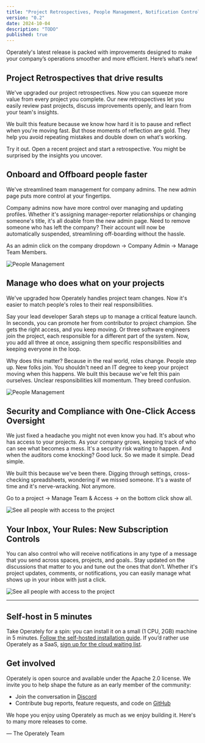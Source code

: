 ```yaml
---
title: "Project Retrospectives, People Management, Notification Controls, and more"
version: "0.2"
date: 2024-10-04
description: "TODO"
published: true
---
```



Operately's latest release is packed with improvements designed to make your
company’s operations smoother and more efficient. Here’s what’s new!

## Project Retrospectives that drive results

We've upgraded our project retrospectives. Now you can squeeze more value from
every project you complete. Our new retrospectives let you easily review past
projects, discuss improvements openly, and learn from your team's insights.

We built this feature because we know how hard it is to pause and reflect when 
you're moving fast. But those moments of reflection are gold. They help you avoid
repeating mistakes and double down on what's working.

Try it out. Open a recent project and start a retrospective. You might be 
surprised by the insights you uncover.

<BigImage src={retrospective} alt="Project retrospective"/>

## Onboard and Offboard people faster

We've streamlined team management for company admins. The new admin page puts
more control at your fingertips.

Company admins now have more control over managing and updating profiles.
Whether it's assigning manager-reporter relationships or changing someone's
title, it's all doable from the new admin page. Need to remove someone who has
left the company? Their account will now be automatically suspended,
streamlining off-boarding without the hassle.

As an admin click on the company dropdown -> Company Admin -> Manage Team Members.

<div className="drop-shadow-xl rounded-xl overflow-hidden lg:-mx-32">
  <img src="https://i.imgur.com/ljimvRg.png" alt="People Management" className="rounded-lg border border-gray-300" />
</div>

## Manage who does what on your projects

We've upgraded how Operately handles project team changes. Now it's easier to
match people's roles to their real responsibilities.

Say your lead developer Sarah steps up to manage a critical feature launch. In
seconds, you can promote her from contributor to project champion. She gets the
right access, and you keep moving. Or three software engineers join the project, 
each responsible for a different part of the system. Now, you add all three at once, 
assigning them specific responsibilities and keeping everyone in the loop.

Why does this matter? Because in the real world, roles change. People step up.
New folks join. You shouldn't need an IT degree to keep your project moving when 
this happens. We built this because we've felt this pain ourselves. Unclear 
responsibilities kill momentum. They breed confusion.

<div className="drop-shadow-xl rounded-xl overflow-hidden lg:-mx-32">
  <img src="https://i.imgur.com/HX85OsP.png" alt="People Management" className="rounded-lg border border-gray-300" />
</div>

## Security and Compliance with One-Click Access Oversight

We just fixed a headache you might not even know you had. It's about who has
access to your projects. As your company grows, keeping track of who can see 
what becomes a mess. It's a security risk waiting to happen. And when the auditors
come knocking? Good luck. So we made it simple. Dead simple.

We built this because we've been there. Digging through settings,
cross-checking spreadsheets, wondering if we missed someone. It's a waste of
time and it's nerve-wracking. Not anymore.

Go to a project -> Manage Team & Access -> on the bottom click show all.

<div className="drop-shadow-xl rounded-xl overflow-hidden lg:-mx-32">
  <img src="https://i.imgur.com/mlQ5bZP.png" alt="See all people with access to the project" className="rounded-lg border border-gray-300" />
</div>

## Your Inbox, Your Rules: New Subscription Controls

You can also control who will receive notifications in any type of a message
that you send across spaces, projects, and goals.. Stay updated on the
discussions that matter to you and tune out the ones that don’t. Whether it's
project updates, comments, or notifications, you can easily manage what shows
up in your inbox with just a click.

<div className="drop-shadow-xl rounded-xl overflow-hidden lg:-mx-32">
  <img src="https://i.imgur.com/vayerOI.png" alt="See all people with access to the project" className="rounded-lg border border-gray-300" />
</div>

---

## Self-host in 5 minutes

Take Operately for a spin: you can install it on a small (1 CPU, 2GB) machine
in 5 minutes. [Follow the self-hosted installation guide][install]. If you’d rather 
use Operately as a SaaS,  [sign up for the cloud waiting list][waitlist].

## Get involved

Operately is open source and available under the Apache 2.0 license. We invite
you to help shape the future as an early member of the community:

- Join the conversation in [Discord][discord]
- Contribute bug reports, feature requests, and code on [GitHub][github]

We hope you enjoy using Operately as much as we enjoy building it. Here's to
many more releases to come.

&mdash; The Operately Team

[install]: https://operately.com/install
[waitlist]: https://docs.google.com/forms/d/e/1FAIpQLSebV6j1nIvyjvyLptZ95mHXoj42XrnBmd5znVnUzU_6ATAJgw/viewform
[discord]: https://discord.com/invite/2ngnragJYV
[github]: https://github.com/operately/operately
